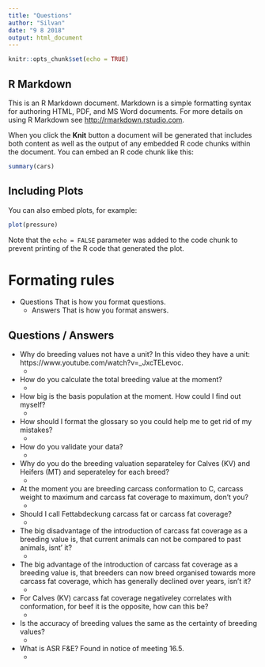```yaml
---
title: "Questions"
author: "Silvan"
date: "9 8 2018"
output: html_document
---
```


```r
knitr::opts_chunk$set(echo = TRUE)
```

## R Markdown

This is an R Markdown document. Markdown is a simple formatting syntax for authoring HTML, PDF, and MS Word documents. For more details on using R Markdown see <http://rmarkdown.rstudio.com>.

When you click the **Knit** button a document will be generated that includes both content as well as the output of any embedded R code chunks within the document. You can embed an R code chunk like this:

```r
summary(cars)
```

## Including Plots

You can also embed plots, for example:

```r
plot(pressure)
```

Note that the `echo = FALSE` parameter was added to the code chunk to prevent printing of the R code that generated the plot.

# Formating rules

* Questions That is how you format questions.
    * Answers That is how you format answers.

## Questions / Answers

* Why do breeding values not have a unit? In this video they have a unit: https://www.youtube.com/watch?v=_JxcTELevoc.
    *
    
* How do you calculate the total breeding value at the moment?
    *

* How big is the basis population at the moment. How could I find out myself?
    *
    
* How should I format the glossary so you could help me to get rid of my mistakes?
    *
    
* How do you validate your data?
    *
    
* Why do you do the breeding valuation separateley for Calves (KV) and Heifers (MT) and seperateley for each breed?
    *

* At the moment you are breeding carcass conformation to C, carcass weight to maximum and carcass fat coverage to maximum, don't you?
    *
    
* Should I call Fettabdeckung carcass fat or carcass fat coverage?
    *
    
* The big disadvantage of the introduction of carcass fat coverage as a breeding value is, that current animals can not be compared to past animals, isnt' it?
    *

* The big advantage of the introduction of carcass fat coverage as a breeding value is, that breeders can now breed organised towards more carcass fat coverage, which has generally declined over years, isn't it?
    *
    
* For Calves (KV) carcass fat coverage negativeley correlates with conformation, for beef it is the opposite, how can this be?
    *
    
* Is the accuracy of breeding values the same as the certainty of breeding values?
    *
    
* What is ASR F&E? Found in notice of meeting 16.5.
    *
    




